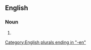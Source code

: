 ==English==

===Noun===
{{head|en|noun form}}

# {{plural of|newspaperman|lang=en}}

[[Category:English plurals ending in "-en"]]